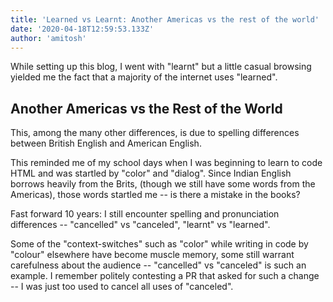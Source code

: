 ```yaml
---
title: 'Learned vs Learnt: Another Americas vs the rest of the world'
date: '2020-04-18T12:59:53.133Z'
author: 'amitosh'
---
```


While setting up this blog, I went with "learnt" but a little casual browsing
yielded me the fact that a majority of the internet uses "learned".

## Another Americas vs the Rest of the World

This, among the many other differences, is due to spelling differences between
British English and American English.

This reminded me of my school days when I was beginning to learn to code HTML
and was startled by "color" and "dialog". Since Indian English borrows heavily
from the Brits, (though we still have some words from the Americas), those words
startled me -- is there a mistake in the books?

Fast forward 10 years: I still encounter spelling and pronunciation
differences -- "cancelled" vs "canceled", "learnt" vs "learned".

 Some of the "context-switches" such as "color" while writing in code by "colour" elsewhere
have become muscle memory, some still warrant carefulness about the audience --
"cancelled" vs "canceled" is such an example. I remember politely contesting
a PR that asked for such a change -- I was just too used to cancel all uses of
"canceled".
